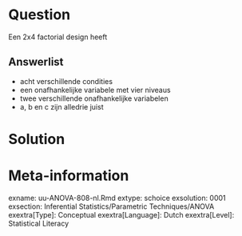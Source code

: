 Question
========
  
Een 2x4 factorial design heeft
  
Answerlist
----------
* acht verschillende condities
* een onafhankelijke variabele met vier niveaus
* twee verschillende onafhankelijke variabelen
* a, b en c zijn alledrie juist 


Solution
========


Meta-information
================
exname: uu-ANOVA-808-nl.Rmd
extype: schoice
exsolution: 0001
exsection: Inferential Statistics/Parametric Techniques/ANOVA
exextra[Type]: Conceptual
exextra[Language]: Dutch
exextra[Level]: Statistical Literacy
